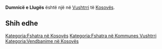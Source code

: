 {{Fshat në 
 | Emri                = Dumnicë e Llugës
 | EmriAlt                = 
 | NAME_SHORT_FORM=      
 | NAME_GENERIC=      
 | NAME_SORT_NAME_RO=      DUMNICEELLUGES
 | FULL_NAME_RO = Dumnicë e Llugës
 | FULL_NAME_ND_RO=Dumnice e Lluges
 | SORT_NAME_RG=DUMNICEELLUGES
 | FULL_NAME_RG=Dumnicë e Llugës
 | FULL_NAME_ND_RG=Dumnice e Lluges
 | SRP_NAME_SHORT_FORM=      
 | SRP_NAME_GENERIC=      
 | SRP_NAME_SORT_NAME_RO=      
 | SRP_FULL_NAME_RO = 
 | SRP_FULL_NAME_ND_RO=
 | SRP_SORT_NAME_RG=
 | SRP_FULL_NAME_RG=
 | SRP_FULL_NAME_ND_RG=
 | Emri (Rasa dhanore) = 
 | Figura              = 
 | Shteti              = Kosovo
 | Komuna              = Vushtrri
 | Kodi postar         = 
 | Sipërfaqja          = 

 | Popullsia           = 

 | Regj. i popullsisë  = 
 | Dend. e popullsisë  = 
 | Faqja zyrtare       = 
 <!--- Koordinatat ----> 
 | Gjerësia            = 42.799152
 | Gjatësia            = 21.076936
 | Lartësia            = 
}}
'''Dumnicë e Llugës''' është një [[]] në [[Vushtrri]] të [[Kosovës]].

<!-- == Gjeografia == -->
<!-- == Historia == -->
<!-- == Demografia == -->
== Shih edhe ==
{{Komuna Vushtrri}}
{{Kosovo-Administrata-Cung}}

[[Kategoria:Fshatra në Kosovës]]
[[Kategoria:Fshatra në Kommunes Vushtrri]]
[[Kategoria:Vendbanime në Kosovës]]